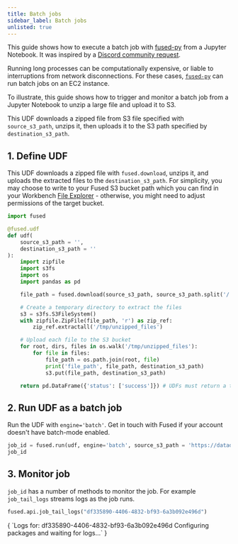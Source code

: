 ```yaml
---
title: Batch jobs
sidebar_label: Batch jobs
unlisted: true
---
```



This guide shows how to execute a batch job with [fused-py](/python-sdk/) from a Jupyter Notebook. It was inspired by a [Discord community request](https://discord.com/channels/1199097729243152434/1267578417411526788/1267578417411526788).


Running long processes can be computationally expensive, or liable to interruptions from network disconnections. For these cases, [`fused-py`](/python-sdk/) can run batch jobs on an EC2 instance.

To illustrate, this guide shows how to trigger and monitor a batch job from a Jupyter Notebook to unzip a large file and upload it to S3.

This UDF downloads a zipped file from S3 file specified with `source_s3_path`, unzips it, then uploads it to the S3 path specified by `destination_s3_path`.

## 1. Define UDF

This UDF downloads a zipped file with `fused.download`, unzips it, and uploads the extracted files to the `destination_s3_path`. For simplicity, you may choose to write to your Fused S3 bucket path which you can find in your Workbench [File Explorer](/workbench/file-explorer/) - otherwise, you might need to adjust permissions of the target bucket.

```python showLineNumbers
import fused

@fused.udf
def udf(
    source_s3_path = '',
    destination_s3_path = ''
):
    import zipfile
    import s3fs
    import os
    import pandas as pd

    file_path = fused.download(source_s3_path, source_s3_path.split('/')[-1])

    # Create a temporary directory to extract the files
    s3 = s3fs.S3FileSystem()
    with zipfile.ZipFile(file_path, 'r') as zip_ref:
        zip_ref.extractall('/tmp/unzipped_files')

    # Upload each file to the S3 bucket
    for root, dirs, files in os.walk('/tmp/unzipped_files'):
        for file in files:
            file_path = os.path.join(root, file)
            print('file_path', file_path, destination_s3_path)
            s3.put(file_path, destination_s3_path)

    return pd.DataFrame({'status': ['success']}) # UDFs must return a table or raster

```

## 2. Run UDF as a batch job

Run the UDF with `engine='batch'`. Get in touch with Fused if your account doesn't have batch-mode enabled.

```python showLineNumbers
job_id = fused.run(udf, engine='batch', source_s3_path = 'https://datadownload-production.s3.amazonaws.com/WCMC_carbon_tonnes_per_ha.zip', destination_s3_path = 's3://fused-users/fused/plinio/dswid/WCMC_carbon_tonnes_per_ha_10gb/')
job_id
```

## 3. Monitor job

`job_id` has a number of methods to monitor the job. For example `job_tail_logs` streams logs as the job runs.

```python showLineNumbers
fused.api.job_tail_logs("df335890-4406-4832-bf93-6a3b092e496d")
```

<CellOutput>
{
  `Logs for: df335890-4406-4832-bf93-6a3b092e496d
Configuring packages and waiting for logs...`
}
</CellOutput>
